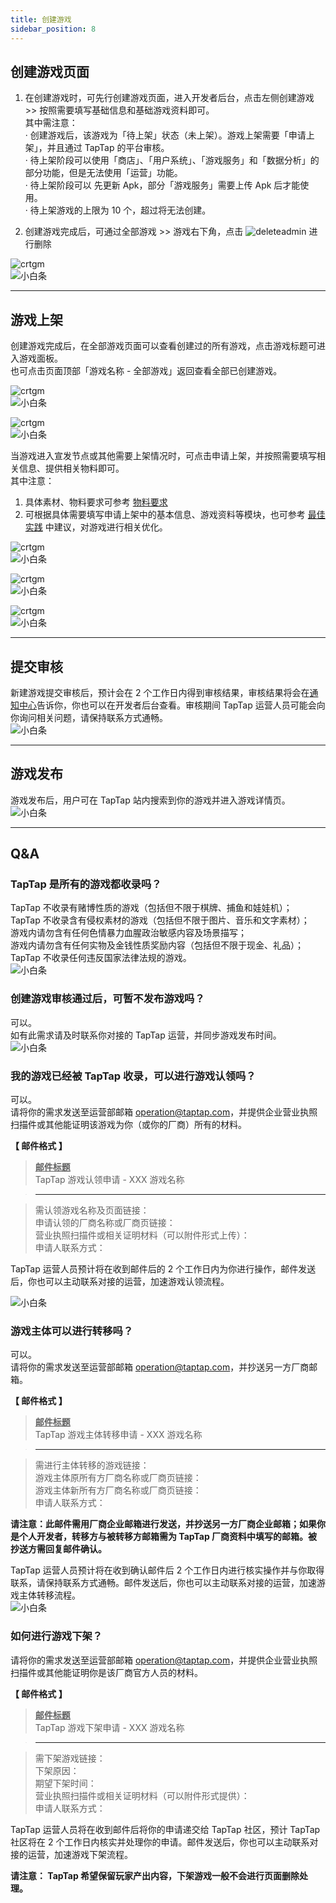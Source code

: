 ```yaml
---
title: 创建游戏
sidebar_position: 8
---
```



## 创建游戏页面

1. 在创建游戏时，可先行创建游戏页面，进入<Blue>开发者后台</Blue>，点击左侧<Blue>创建游戏</Blue>  >> 按照需要填写基础信息和基础游戏资料即可。  
其中需注意：  
·  创建游戏后，该游戏为「待上架」状态（未上架）。游戏上架需要「申请上架」，并且通过 TapTap 的平台审核。  
·  待上架阶段可以使用「商店」、「用户系统」、「游戏服务」和「数据分析」的部分功能，但是无法使用「运营」功能。  
·  待上架阶段可以 先更新 Apk，部分「游戏服务」需要上传 Apk 后才能使用。  
·  待上架游戏的上限为 10 个，超过将无法创建。    

2. 创建游戏完成后，可通过<Blue>全部游戏</Blue> >> 游戏右下角，点击 ![deleteadmin](https://img.tapimg.com/market/images/2e5c836549d866d6d44036d158095cbb.png)  进行删除

![crtgm](https://img.tapimg.com/market/images/0a41b9d29fb97632bf3306d7ca672198.png)  
![小白条](https://img.tapimg.com/market/images/c53d78b9b120276b53f82aebb0d01537.png)   

---

## 游戏上架
创建游戏完成后，在<Blue>全部游戏</Blue>页面可以查看创建过的所有游戏，点击游戏标题可进入游戏面板。  
也可点击页面顶部「游戏名称 - 全部游戏」返回查看全部已创建游戏。    

![crtgm](https://img.tapimg.com/market/images/24e58157712d938614dbb3fdb8730e81.png)  
![小白条](https://img.tapimg.com/market/images/c53d78b9b120276b53f82aebb0d01537.png)   

![crtgm](https://img.tapimg.com/market/images/c34a32c42f86580cc6f9f1b68e386547.png)  
![小白条](https://img.tapimg.com/market/images/c53d78b9b120276b53f82aebb0d01537.png)   

当游戏进入宣发节点或其他需要上架情况时，可点击<Blue>申请上架</Blue>，并按照需要填写相关信息、提供相关物料即可。  
其中注意：  
1. 具体素材、物料要求可参考 [物料要求](/store/store-material/)
2. 可根据具体需要填写<Blue>申请上架</Blue>中的<Blue>基本信息</Blue>、<Blue>游戏资料</Blue>等模块，也可参考 [最佳实践](/store/store-practice/) 中建议，对游戏进行相关优化。

![crtgm](https://img.tapimg.com/market/images/1a17cee5fb13dafe4c20c9edbe5dbfb2.png)  
![小白条](https://img.tapimg.com/market/images/c53d78b9b120276b53f82aebb0d01537.png)   

![crtgm](https://img.tapimg.com/market/images/e1cbd8f8e4e7502a8cf62b1623785e18.png)  
![小白条](https://img.tapimg.com/market/images/c53d78b9b120276b53f82aebb0d01537.png)   

![crtgm](https://img.tapimg.com/market/images/437eb06f1c3ca051f39be1a8d075642f.png)  
![小白条](https://img.tapimg.com/market/images/c53d78b9b120276b53f82aebb0d01537.png)   

---

## 提交审核
新建游戏提交审核后，预计会在 2 个工作日内得到审核结果，审核结果将会在[通知中心](https://www.taptap.com/notifications?type=4&show_type=inbox)告诉你，你也可以在开发者后台查看。审核期间 TapTap 运营人员可能会向你询问相关问题，请保持联系方式通畅。  
![小白条](https://img.tapimg.com/market/images/c53d78b9b120276b53f82aebb0d01537.png)   

---

## 游戏发布
游戏发布后，用户可在 TapTap 站内搜索到你的游戏并进入游戏详情页。  
![小白条](https://img.tapimg.com/market/images/c53d78b9b120276b53f82aebb0d01537.png)  

---

## Q&A
### TapTap 是所有的游戏都收录吗？
TapTap 不收录有赌博性质的游戏（包括但不限于棋牌、捕鱼和娃娃机）；  
TapTap 不收录含有侵权素材的游戏（包括但不限于图片、音乐和文字素材）；  
游戏内请勿含有任何色情暴力血腥政治敏感内容及场景描写；  
游戏内请勿含有任何实物及金钱性质奖励内容（包括但不限于现金、礼品）；  
TapTap 不收录任何违反国家法律法规的游戏。  
![小白条](https://img.tapimg.com/market/images/c53d78b9b120276b53f82aebb0d01537.png)   

### 创建游戏审核通过后，可暂不发布游戏吗？
可以。  
如有此需求请及时联系你对接的 TapTap 运营，并同步游戏发布时间。  
![小白条](https://img.tapimg.com/market/images/c53d78b9b120276b53f82aebb0d01537.png)   

### 我的游戏已经被 TapTap 收录，可以进行游戏认领吗？
可以。  
请将你的需求发送至运营部邮箱 [operation@taptap.com](mailto:operation@taptap.com)，并提供企业营业执照扫描件或其他能证明该游戏为你（或你的厂商）所有的材料。  

**【 邮件格式 】**  
> **<u>邮件标题</u>**  
> TapTap 游戏认领申请  -  XXX 游戏名称  

> ---  

> 需认领游戏名称及页面链接：  
> 申请认领的厂商名称或厂商页链接：    
> 营业执照扫描件或相关证明材料<Gray>（可以附件形式上传）</Gray>：  
> 申请人联系方式：  

TapTap 运营人员预计将在收到邮件后的 2 个工作日内为你进行操作，邮件发送后，你也可以主动联系对接的运营，加速游戏认领流程。  

![小白条](https://img.tapimg.com/market/images/c53d78b9b120276b53f82aebb0d01537.png)   

### 游戏主体可以进行转移吗？
可以。  
请将你的需求发送至运营部邮箱 [operation@taptap.com](mailto:operation@taptap.com)，并抄送另一方厂商邮箱。  

**【 邮件格式 】**  
> **<u>邮件标题</u>**    
> TapTap 游戏主体转移申请  -  XXX 游戏名称

> ---

> 需进行主体转移的游戏链接：  
> 游戏主体原所有方厂商名称或厂商页链接：  
> 游戏主体新所有方厂商名称或厂商页链接：  
> 申请人联系方式：

**请注意：此邮件需用厂商企业邮箱进行发送，并抄送另一方厂商企业邮箱；如果你是个人开发者，转移方与被转移方邮箱需为 TapTap 厂商资料中填写的邮箱。被抄送方需回复邮件确认。**  

TapTap 运营人员预计将在收到确认邮件后 2 个工作日内进行核实操作并与你取得联系，请保持联系方式通畅。邮件发送后，你也可以主动联系对接的运营，加速游戏主体转移流程。  
![小白条](https://img.tapimg.com/market/images/c53d78b9b120276b53f82aebb0d01537.png)   

### 如何进行游戏下架？
请将你的需求发送至运营部邮箱 [operation@taptap.com](mailto:operation@taptap.com)，并提供企业营业执照扫描件或其他能证明你是该厂商官方人员的材料。  

**【 邮件格式 】**  
> **<u>邮件标题</u>**  
> TapTap 游戏下架申请  -  XXX 游戏名称

> ---

> 需下架游戏链接：  
> 下架原因：  
> 期望下架时间：  
> 营业执照扫描件或相关证明材料<Gray>（可以附件形式提供）</Gray>：  
> 申请人联系方式：

TapTap 运营人员将在收到邮件后将你的申请递交给 TapTap 社区，预计 TapTap 社区将在 2 个工作日内核实并处理你的申请。邮件发送后，你也可以主动联系对接的运营，加速游戏下架流程。  

**请注意： TapTap 希望保留玩家产出内容，下架游戏一般不会进行页面删除处理。**
